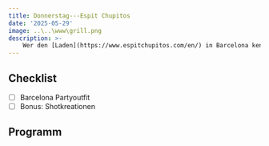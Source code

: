 ```yaml
---
title: Donnerstag---Espit Chupitos
date: '2025-05-29'
image: ..\..\www\grill.png
description: >- 
    Wer den [Laden](https://www.espitchupitos.com/en/) in Barcelona kennt, hat jetzt Chlor Geruch in der Nase: einmal ganz tief einatmen---herrlich! Also, schmeißt euch in euer bestes Barcelona Partyoutfit und ab geht's.
---
```


## Checklist

- [ ] Barcelona Partyoutfit
- [ ] Bonus: Shotkreationen

## Programm
